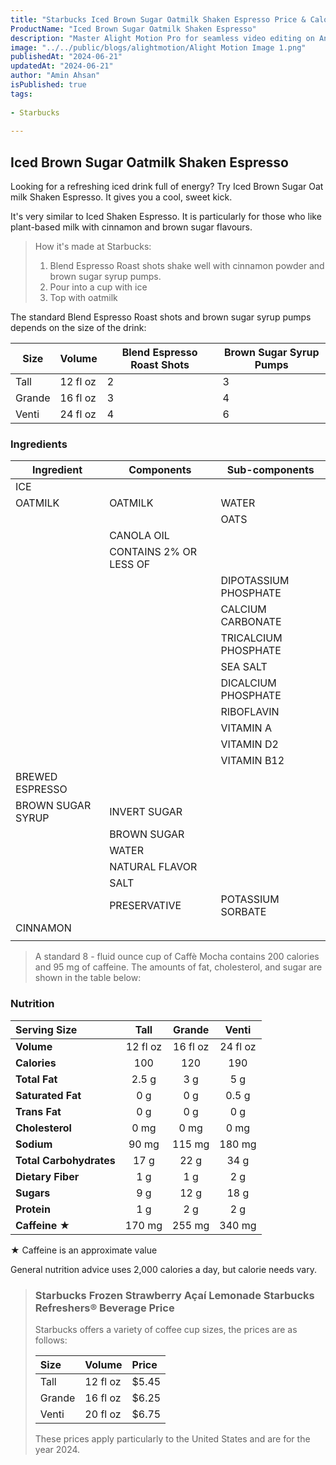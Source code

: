 ```yaml
---
title: "Starbucks Iced Brown Sugar Oatmilk Shaken Espresso Price & Calories"
ProductName: "Iced Brown Sugar Oatmilk Shaken Espresso" 
description: "Master Alight Motion Pro for seamless video editing on Android, iOS, and Tablets with our ultimate guide, unlocking advanced features and elevating your skills in 2024!"
image: "../../public/blogs/alightmotion/Alight Motion Image 1.png"
publishedAt: "2024-06-21"
updatedAt: "2024-06-21"
author: "Amin Ahsan"
isPublished: true
tags:
 
- Starbucks
      
---
```


 
## Iced Brown Sugar Oatmilk Shaken Espresso 
Looking for a refreshing iced drink full of energy? Try Iced Brown Sugar Oat milk Shaken Espresso. It gives you a cool, sweet kick. 

It's very similar to Iced Shaken Espresso. It is particularly for those who like plant-based milk with cinnamon and brown sugar flavours.

> How it's made at Starbucks:
> 1. Blend Espresso Roast shots shake well with cinnamon powder and brown sugar syrup pumps.
> 2. Pour into a cup with ice
> 3. Top with oatmilk

The standard Blend Espresso Roast shots and brown sugar syrup pumps depends on the size of the drink:

| Size  | Volume   | Blend Espresso Roast Shots | Brown Sugar Syrup Pumps |
|-------|----------|----------------------------|-------------------------|
| Tall  | 12 fl oz | 2                          | 3                       |
| Grande| 16 fl oz | 3                          | 4                       |
| Venti | 24 fl oz | 4                          | 6                       |

### Ingredients

| Ingredient              | Components                         | Sub-components                          |
|-------------------------|------------------------------------|-----------------------------------------|
| ICE                     |                                    |                                         |
| OATMILK                 | OATMILK                            | WATER                                   |
|                         |                                    | OATS                                    |
|                         | CANOLA OIL                         |                                         |
|                         | CONTAINS 2% OR LESS OF             |                                         |
|                         |                                    | DIPOTASSIUM PHOSPHATE                   |
|                         |                                    | CALCIUM CARBONATE                       |
|                         |                                    | TRICALCIUM PHOSPHATE                    |
|                         |                                    | SEA SALT                                |
|                         |                                    | DICALCIUM PHOSPHATE                     |
|                         |                                    | RIBOFLAVIN                              |
|                         |                                    | VITAMIN A                               |
|                         |                                    | VITAMIN D2                              |
|                         |                                    | VITAMIN B12                             |
| BREWED ESPRESSO         |                                    |                                         |
| BROWN SUGAR SYRUP       | INVERT SUGAR                       |                                         |
|                         | BROWN SUGAR                        |                                         |
|                         | WATER                              |                                         |
|                         | NATURAL FLAVOR                     |                                         |
|                         | SALT                               |                                         |
|                         | PRESERVATIVE                       | POTASSIUM SORBATE                       |
| CINNAMON                |                                    |                                         |
                             |


> A standard 8 - fluid ounce cup of Caffè Mocha contains 200 calories and 95 mg of caffeine. The amounts of fat, cholesterol, and sugar are shown in the table below:

### Nutrition
| Serving Size             | Tall          | Grande       | Venti       |
|:-------------------------|:-------------:|:------------:|:-----------:|
| **Volume**               | 12 fl oz      | 16 fl oz     | 24 fl oz    |
| **Calories**             | 100           | 120          | 190         |
| **Total Fat**            | 2.5 g         | 3 g          | 5 g         |
| **Saturated Fat**        | 0 g           | 0 g          | 0.5 g       |
| **Trans Fat**            | 0 g           | 0 g          | 0 g         |
| **Cholesterol**          | 0 mg          | 0 mg         | 0 mg        |
| **Sodium**               | 90 mg         | 115 mg       | 180 mg      |
| **Total Carbohydrates**  | 17 g          | 22 g         | 34 g        |
| **Dietary Fiber**        | 1 g           | 1 g          | 2 g         |
| **Sugars**               | 9 g           | 12 g         | 18 g        |
| **Protein**              | 1 g           | 2 g          | 2 g         |
| **Caffeine ★**             | 170 mg        | 255 mg       | 340 mg      |


★ Caffeine is an approximate value

General nutrition advice uses 2,000 calories a day, but calorie needs vary.

> ### Starbucks Frozen Strawberry Açaí Lemonade Starbucks Refreshers® Beverage  Price
>
> Starbucks offers a variety of coffee cup sizes, the prices are as follows:
>
> | Size    |   Volume     | Price |
> |:--------|:-------------|:------|
> | Tall    | 12 fl oz     | $5.45 |  
> | Grande  | 16 fl oz     | $6.25 |
> | Venti   | 20 fl oz     | $6.75 |
>
> These prices apply particularly to the United States and are for the year 2024.
